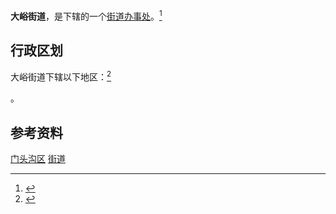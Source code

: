 {{中国乡级行政区
|景观照片文件名 = Xinqiao Street (20150104122839).JPG
|景观照片描述 = 辖区内新桥大街东侧的商户
|汉语拼音 = 
|其他语言 = 
|其他语言名称 = 
|旧称 = 
|地名出处 = 
|位置图文件名 = 
|位置图描述 = 
|自定义图片= 
|建置时间 = 
|政府驻地 = 
|毗邻 = 
|总面积 = 
|总人口 = 
|总人口年份 = 
|户籍人口 = 
|户籍人口年份 = 
|常住人口 = 
|常住人口年份 = 
|人口密度 = 
|GDP = 
|GDP年份 = 
|邮政编码 = 
|电话区号 = 10
|官方网站 = 
|网站名称 = 
|11/01/09/001/000}}

'''大峪街道'''，是{{PRC admin/fullname|11/01/09/001/000|3}}下辖的一个[[街道办事处|街道办事处]]。<ref>{{PRC admin/ref sgc|{{PRC admin/parent|11/01/09/001/000}}}}</ref>

== 行政区划 ==

大峪街道下辖以下地区：<ref>{{PRC admin/ref sgc|11/01/09/001/000}}</ref>

{{PRC admin/children|11/01/09/001/000}}。

== 参考资料 ==

{{Reflist|2}}

{{门头沟区行政区划}}
{{北京行政区划小作品}}

[[Category:北京市街道_(行政区划)|门头沟区]]
[[Category:门头沟区行政区划|街道]]